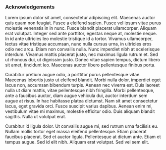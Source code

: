 ### Acknowledgements

Lorem ipsum dolor sit amet, consectetur adipiscing elit. Maecenas auctor quis quam non feugiat. Fusce a eleifend sapien. Fusce vel ipsum vitae purus molestie venenatis in in nunc. Fusce blandit placerat ullamcorper. Aliquam erat volutpat. Integer sed ante porttitor, egestas neque at, molestie neque. In id ante ultricies leo molestie tristique id a tortor. Vivamus ullamcorper, lectus vitae tristique accumsan, nunc nulla cursus urna, in ultricies eros odio nec arcu. Etiam non convallis nulla. Nunc imperdiet nibh at scelerisque interdum. Vivamus mattis placerat justo, nec maximus ligula rutrum et. Sed ut rhoncus dui, ut dignissim justo. Donec vitae sapien tempus, dictum libero sit amet, tincidunt leo. Maecenas auctor libero pellentesque finibus porta.

Curabitur pretium augue odio, a porttitor purus pellentesque vitae. Maecenas lobortis justo ut eleifend blandit. Morbi nulla dolor, imperdiet eget lacus non, accumsan bibendum turpis. Aenean nec viverra est. Duis laoreet nulla ut diam mattis, vitae pellentesque nibh fringilla. Morbi pellentesque, ante a faucibus auctor, diam augue vehicula dui, auctor interdum sem augue at risus. In hac habitasse platea dictumst. Nam sit amet consectetur lacus, eget gravida orci. Fusce suscipit varius dapibus. Aenean enim mi, vestibulum vitae mi maximus, molestie efficitur odio. Duis aliquam blandit sagittis. Nulla ut volutpat erat.

Curabitur id ligula dolor. Ut convallis augue mi, sed rutrum urna facilisis eu. Nullam mollis tortor eget massa eleifend pellentesque. Etiam placerat faucibus placerat. Sed et auctor ligula. Pellentesque at dictum ante. Etiam et tempus augue. Sed id elit nibh. Aliquam erat volutpat. Sed vel sem elit.
